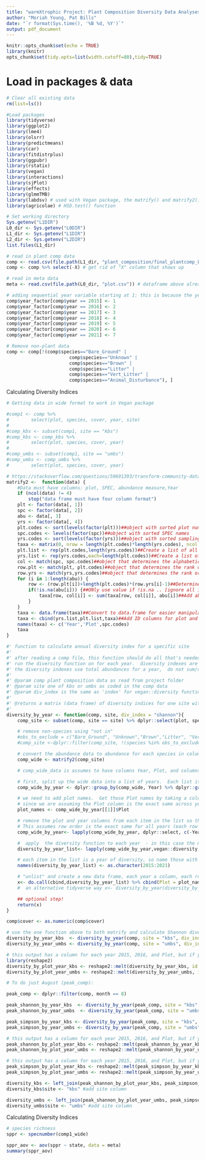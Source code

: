 ```yaml
---
title: "warmXtrophic Project: Plant Composition Diversity Data Analyses"
author: "Moriah Young, Pat Bills"
date: "`r format(Sys.time(), '%B %d, %Y')`"
output: pdf_document
---
```


```r
knitr::opts_chunk$set(echo = TRUE)
library(knitr)
opts_chunk$set(tidy.opts=list(width.cutoff=80),tidy=TRUE)
```

# Load in packages & data
```r
# Clear all existing data
rm(list=ls())

#Load packages
library(tidyverse)
library(ggplot2)
library(lme4)
library(olsrr)
library(predictmeans)
library(car)
library(fitdistrplus)
library(ggpubr)
library(rstatix)
library(vegan)
library(interactions)
library(sjPlot)
library(effects)
library(glmmTMB)
library(labdsv) # used with Vegan package, the matrify() and matrify2() functions
library(agricolae) # HSD.test() function

# Set working directory
Sys.getenv("L1DIR")
L0_dir <- Sys.getenv("L0DIR")
L1_dir <- Sys.getenv("L1DIR")
L2_dir <- Sys.getenv("L2DIR")
list.files(L1_dir)

# read in plant comp data
comp <- read.csv(file.path(L1_dir, "plant_composition/final_plantcomp_L1.csv"))
comp <- comp %>% select(-X) # get rid of "X" column that shows up

# read in meta data
meta <- read.csv(file.path(L0_dir, "plot.csv")) # dataframe above already has meta data in it
```

```r
# adding sequential year variable starting at 1: this is because the years (e.g. 2015, 2016, etc) are large numbers compared with other values in the dataset. We can always label axes with these real years.
comp$year_factor[comp$year == 2015] <- 1
comp$year_factor[comp$year == 2016] <- 2
comp$year_factor[comp$year == 2017] <- 3
comp$year_factor[comp$year == 2018] <- 4
comp$year_factor[comp$year == 2019] <- 5
comp$year_factor[comp$year == 2020] <- 6
comp$year_factor[comp$year == 2021] <- 7

# Remove non-plant data
comp <- comp[!(comp$species=="Bare_Ground" | 
                       comp$species=="Unknown" | 
                       comp$species=="Brown" | 
                       comp$species=="Litter" | 
                       comp$species=="Vert_Litter" | 
                       comp$species=="Animal_Disturbance"), ]

```

Calculating Diversity Indices
```r
# Getting data in wide format to work in Vegan package

#comp1 <- comp %>% 
#        select(plot, species, cover, year, site)
#
#comp_kbs <- subset(comp1, site == "kbs")
#comp_kbs <- comp_kbs %>% 
#        select(plot, species, cover, year)
#
#comp_umbs <- subset(comp1, site == "umbs")
#comp_umbs <- comp_umbs %>% 
#        select(plot, species, cover, year)

# https://stackoverflow.com/questions/50691393/transform-community-data-into-wide-format-for-vegan-package
matrify2 <-  function(data) {
    #Data must have columns: plot, SPEC, abundance measure,Year
    if (ncol(data) != 4)
        stop("data frame must have four column format")
    plt <- factor(data[, 1])
    spc <- factor(data[, 2])
    abu <- data[, 3]
    yrs <- factor(data[, 4])
    plt.codes <- sort(levels(factor(plt)))##object with sorted plot numbers
    spc.codes <- levels(factor(spc))##object with sorted SPEC names
    yrs.codes <- sort(levels(factor(yrs)))##object with sorted sampling Years
    taxa <- matrix(0, nrow = length(plt.codes)*length(yrs.codes), ncol = length(spc.codes))##Create empty matrix with proper dimensions (unique(plotxYear) by # of SPEC)
    plt.list <- rep(plt.codes,length(yrs.codes))##Create a list of all the plot numbers (in order of input data) to add as an ID column at end of function
    yrs.list <- rep(yrs.codes,each=length(plt.codes))##Create a list of all the Year numbers (in order of input data) to add as an ID column at end of function
    col <- match(spc, spc.codes)##object that determines the alphabetical order ranking of each SPEC in the spc.code list
    row.plt <- match(plt, plt.codes)##object that determines the rank order ranking of each plot of the input data in the plt.code list
    row.yrs <- match(yrs,yrs.codes)##object that determines the rank order ranking of each Year of the input data in he #yrs.code list
    for (i in 1:length(abu)) {
        row <- (row.plt[i])+length(plt.codes)*(row.yrs[i]-1)##Determine row number by assuming each row represents a specific plot & year in an object of rep(plot,each=Year)
        if(!is.na(abu[i])) {##ONly use value if !is.na .. [ignore all is.NA values]
            taxa[row, col[i]] <- sum(taxa[row, col[i]], abu[i])##Add abundance measure of row i to the proper SPEC column and plot/Year row. Sum across all identical individuals.
        }
    }
    taxa <- data.frame(taxa)##Convert to data.frame for easier manipulation
    taxa <- cbind(yrs.list,plt.list,taxa)##Add ID columns for plot and Year to each row already representing the abundance of Each SPEC of that given plot/Year.
    names(taxa) <- c('Year','Plot',spc.codes)
    taxa
}

#' function to calculate annual diversity index for a specific site
#'
#' after reading a comp file, this function should do all that's needed to prep it and
#' run the diversity function on for each year.  diversity indexes are for the year only,
#' the diversity indexes use total abundances for a year,  do not sum/count/pool abundances in other years
#'
#' @param comp plant composition data as read from project folder
#' @param site one of kbs or umbs as coded in the comp data
#' @param div_index is the same as 'index' for vegan::diversity function "shannon", "simpson" or "invsimpson".
#'
#' @returns a matrix (data frame) of diversity indices for one site with years in the columns, and plot in rows
#'
diversity_by_year <- function(comp, site, div_index = "shannon"){
    comp_site <- subset(comp, site == site) %>% dplyr::select(plot, species, cover, year)

    # remove non-species using "not in"
    #obs_to_exclude = c("Bare_Ground", "Unknown","Brown","Litter", "Vert_Litter", "Animal_Disturbance")
    #comp_site <-dplyr::filter(comp_site, !(species %in% obs_to_exclude))

    # convert the abundance data to abundance for each species in columns for the vegan package
    comp_wide <- matrify2(comp_site)

    # comp_wide_data is assumes to have columns Year, Plot, and columns for each species found, e.g. for Vegan

    # first, split up the wide data into a list of years.  Each list item is a year of data
    comp_wide_by_year <- dplyr::group_by(comp_wide, Year) %>% dplyr::group_split()

    # we need to add plot names.  Get those Plot names by taking a column from any one of the years
    # since we are assuming the Plot column is the exact same across years and IN THE SAME ORDER
    plot_names <- comp_wide_by_year[[1]]$Plot

    # remove the plot and year columns from each item in the list so that Vegan will work.
    # This assumes row order is the exact same for all years (each row a plot)
    comp_wide_by_year<- lapply(comp_wide_by_year, dplyr::select, c(-Year, -Plot))

    #  apply  the diversity function to each year  - in this case the main index is plot, each year considered separately
    diversity_by_year_list<- lapply(comp_wide_by_year,vegan::diversity, index = div_index)

    # each item in the list is a year of diversity, so name those with the years we know we have
    names(diversity_by_year_list) <- as.character(2015:2021)

    # "unlist" and create a new data frame, each year a column, each row a plot, and add a new row with the plot names
    x<- do.call(cbind,diversity_by_year_list) %>% cbind(Plot = plot_names ) %>% as.data.frame()
    #  an alternative tidyverse way x<- diversity_by_year(diversity_by_year_list)

    ## optional step!
    return(x)
}

comp$cover <- as.numeric(comp$cover)

# use the one function above to both matrify and calculate Shannon diversity index per year
diversity_by_year_kbs  <- diversity_by_year(comp, site = "kbs", div_index = "shannon")
diversity_by_year_umbs <- diversity_by_year(comp, site = "umbs", div_index = "shannon")

# this output has a column for each year 2015, 2016, and Plot, but if you need it narrow use 'melt' from reshape2: 
library(reshape2)
diversity_by_plot_year_kbs <- reshape2::melt(diversity_by_year_kbs, id =  "Plot", variable.name = c("Year"), value.name = "shannon") 
diversity_by_plot_year_umbs <- reshape2::melt(diversity_by_year_umbs, id =  "Plot", variable.name = c("Year"), value.name = "shannon") 

# To do just August (peak_comp):

peak_comp <- dplyr::filter(comp, month == 8)

peak_shannon_by_year_kbs  <- diversity_by_year(peak_comp, site = "kbs", div_index = "shannon")
peak_shannon_by_year_umbs  <- diversity_by_year(peak_comp, site = "umbs", div_index = "shannon")

peak_simpson_by_year_kbs <- diversity_by_year(peak_comp, site = "kbs", div_index = "simpson")
peak_simpson_by_year_umbs <- diversity_by_year(peak_comp, site = "umbs", div_index = "simpson")

# this output has a column for each year 2015, 2016, and Plot, but if you need it narrow use 'melt' from reshape2: 
peak_shannon_by_plot_year_kbs <- reshape2::melt(peak_shannon_by_year_kbs, id =  "Plot", variable.name = c("Year"), value.name = "shannon") 
peak_shannon_by_plot_year_umbs <- reshape2::melt(peak_shannon_by_year_umbs, id =  "Plot", variable.name = c("Year"), value.name = "shannon") 

# this output has a column for each year 2015, 2016, and Plot, but if you need it narrow use 'melt' from reshape2: 
peak_simpson_by_plot_year_kbs <- reshape2::melt(peak_simpson_by_year_kbs, id =  "Plot", variable.name = c("Year"), value.name = "simpson") 
peak_simpson_by_plot_year_umbs <- reshape2::melt(peak_simpson_by_year_umbs, id =  "Plot", variable.name = c("Year"), value.name = "simpson") 

diversity_kbs <- left_join(peak_shannon_by_plot_year_kbs, peak_simpson_by_plot_year_kbs)
diversity_kbs$site <- "kbs" #add site column

diversity_umbs <- left_join(peak_shannon_by_plot_year_umbs, peak_simpson_by_plot_year_umbs)
diversity_umbs$site <- "umbs" #add site column
```

Calculating Diversity Indices
```r
# species richness
sppr <- specnumber(comp1_wide)

sppr_aov <- aov(sppr ~ state, data = meta)
summary(sppr_aov)
```
